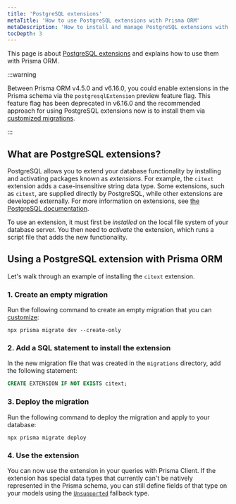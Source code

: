 ```yaml
---
title: 'PostgreSQL extensions'
metaTitle: 'How to use PostgreSQL extensions with Prisma ORM'
metaDescription: 'How to install and manage PostgreSQL extensions with Prisma ORM using customized migrations, and how to use them in Prisma Client.'
tocDepth: 3
---
```


This page is about [PostgreSQL extensions](https://www.postgresql.org/docs/current/external-extensions.html) and explains how to use them with Prisma ORM.

:::warning

Between Prisma ORM v4.5.0 and v6.16.0, you could enable extensions in the Prisma schema via the `postgresqlExtension` preview feature flag. This feature flag has been deprecated in v6.16.0 and the recommended approach for using PostgreSQL extensions now is to install them via [customized migrations](/orm/prisma-migrate/workflows/customizing-migrations).

:::

## What are PostgreSQL extensions?

PostgreSQL allows you to extend your database functionality by installing and activating packages known as _extensions_. For example, the `citext` extension adds a case-insensitive string data type. Some extensions, such as `citext`, are supplied directly by PostgreSQL, while other extensions are developed externally. For more information on extensions, see [the PostgreSQL documentation](https://www.postgresql.org/docs/current/sql-createextension.html).

To use an extension, it must first be _installed_ on the local file system of your database server. You then need to _activate_ the extension, which runs a script file that adds the new functionality.

## Using a PostgreSQL extension with Prisma ORM

Let's walk through an example of installing the `citext` extension.

### 1. Create an empty migration

Run the following command to create an empty migration that you can [customize](/orm/prisma-migrate/workflows/customizing-migrations):

```terminal
npx prisma migrate dev --create-only
```

### 2. Add a SQL statement to install the extension

In the new migration file that was created in the `migrations` directory, add the following statement:

```sql
CREATE EXTENSION IF NOT EXISTS citext;
```

### 3. Deploy the migration

Run the following command to deploy the migration and apply to your database:

```terminal
npx prisma migrate deploy
```

### 4. Use the extension 

You can now use the extension in your queries with Prisma Client. If the extension has special data types that currently can't be natively represented in the Prisma schema, you can still define fields of that type on your models using the [`Unsupported`](/orm/prisma-schema/data-model/models#unsupported-types) fallback type.